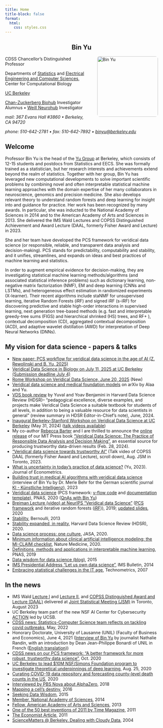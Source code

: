 ```yaml
---
title: Home
title-block: false
format:
  html:
    css: styles.css
---
```


<div style="text-align:center">
# Bin Yu
</div>

<img src="images/binyu.jpg" alt="Bin Yu" style="float:right; margin:0 0 1em 2em; width:200px; border-radius:8px;" />


CDSS Chancellor's Distinguished Professor

Departments of [Statistics](https://statistics.berkeley.edu/) and [Electrical Engineering and Computer Sciences](https://eecs.berkeley.edu/), Center for Computational Biology

[UC Berkeley](https://www.berkeley.edu/)

[Chan-Zuckerberg Biohub](https://www.czbiohub.org/) Investigator Alumnus • [Weill Neurohub](https://www.weillneurohub.org/) Investigator

*mail: 367 Evans Hall #3860 • Berkeley, CA 94720*

*phone: 510-642-2781 • fax: 510-642-7892 • [binyu@berkeley.edu](mailto:binyu@berkeley.edu)*

## Welcome

Professor Bin Yu is the head of the [Yu Group](https://www.stat.berkeley.edu/~yugroup/) at Berkeley, which consists of 12-15 students and postdocs from Statistics and EECS. She was formally trained as a statistician, but her research interests and achievements extend beyond the realm of statistics. Together with her group, Bin Yu has leveraged new computational developments to solve important scientific problems by combining novel and often interpretable statistical machine learning approaches with the domain expertise of her many collaborators in neuroscience, genomics and precision medicine. She also develops relevant theory to understand random forests and deep learning for insight into and guidance for practice. Her work has been recognized by many awards. In particular, she was inducted to the National Academy of Sciences in 2014 and to the American Academy of Arts and Sciences in 2013. She delivered the IMS Wald Lectures and COPSS Distinguished Achievement and Award Lecture (DAAL, formerly Fisher Award and Lecture) in 2023.

She and her team have developed the PCS framework for veridical data science (or responsible, reliable, and transparent data analysis and decision-making). PCS stands for predictability, computability and stability, and it unifies, streamlines, and expands on ideas and best practices of machine learning and statistics.

In order to augment empirical evidence for decision-making, they are investigating statistical machine learning methods/algorithms (and associated statistical inference problems) such as dictionary learning, non-negative matrix factorization (NMF), EM and deep learning (CNNs and LSTMs), and heterogeneous effect estimation in randomized experiments (X-learner). Their recent algorithms include staNMF for unsupervised learning, iterative Random Forests (iRF) and signed iRF (s-iRF) for discovering predictive and stable high-order interactions in supervised learning, next generation tree-based methods (e.g. fast and interpretable greedy-tree sums (FIGS) and hierarchical shrinked (HS) trees, and RF+ ), contextual decomposition (CD), aggregated contextual decomposition (ACD), and adaptive wavelet distillation (AWD) for interpretation of Deep Neural Networks (DNNs).

## My vision for data science - papers & talks

- [New paper: PCS workflow for veridical data science in the age of AI (Z. Rewolinski and B. Yu, 2025)](https://www.stat.berkeley.edu/~yugroup/pubs/pcs_workflow-6.pdf)
- [Veridical Data Science in Biology on July 11, 2025 at UC Berkeley (Submission deadline July 4)](https://www.eventbrite.com/e/veridical-data-science-for-biology-2025-tickets-1384456339179)
- [Rome Workshop on Veridical Data Science, June 20, 2025](https://www.integreat.no/events/public-events/workshops/veridical-data-science.html) (New)
- [Veridical data science and medical foundation models](https://arxiv.org/abs/2409.10580) on arXiv by Alaa and Yu.
- [VDS book review](https://hdsr.mitpress.mit.edu/pub/5322mn1e/release/3) by Yuval and Yoav Benjamini in Harvard Data Science Review (HDSR)-- "pedagogical excellence, diverse examples, and projects make Veridical Data Science a suitable textbook for students of all levels, in addition to being a valuable resource for data scientists in general" (review summary in HDSR Editor-in-Chief's note), June, 2024.
- [Inaugural Berkeley-Stanford Workshop on Veridical Data Science at UC Berkeley](https://na.eventscloud.com/website/69057/) (May 31, 2024) ([talk videos available](https://www.youtube.com/playlist?list=PLKW2Azk23ZtSrg4jwLSioaV1bwmFnQ1Bx))
- My co-author [Rebecca Barter](https://rebeccabarter.com/) and I are thrilled to announce the [online release](http://vdsbook.com/) of our MIT Press book ["Veridical Data Science: The Practice of Responsible Data Analysis and Decision Making"](https://mitpress.mit.edu/9780262049191/veridical-data-science/), an essential source for producing trustworthy data-driven results (Feb. 28, 2024).
- ["Veridical data science towards trustworthy AI"](https://ww2.amstat.org/meetings/jsm/2023/webcasts/index.cfm) (Talk video of COPSS DAAL (formerly Fisher Award and Lecture), scroll down), Aug. JSM in Toronto, 2023.
- [What is uncertainty in today's practice of data science?](https://www.sciencedirect.com/science/article/pii/S030440762300235X?dgcid=author) (Yu, 2023). Journal of Econometrics.
- [Building trust in medical AI algorithms with veridical data science](https://link.springer.com/epdf/10.1007/s13218-023-00803-y?sharing_token=ebI2N15qM6XZUegMth-Quve4RwlQNchNByi7wbcMAY7HhSJ5V2qZIFNLqxQFZ-zTvebYYHuYBEDcXzQl7eRE1JVsvjcy_eFebw0xZW9UU9CqWdFLLGd22GvHmjiyaKtyaRMQToSpZQruTneGX1KD5rV1I5kdcOMfqUq47TrVW5E%3D) (interview of Bin Yu by Dr. Merle Behr for the German scientific journal [KI - Künstliche Intelligenz](https://www.springer.com/journal/13218)), 2023
- [Veridical data science](https://www.pnas.org/content/117/8/3920) (PCS framework: [v-flow code](https://github.com/Yu-Group/veridical-flow) and [documentation template](https://yu-group.github.io/vdocs/PCSDoc-Template.html)), PNAS, 2020 ([QnAs with Bin Yu](https://www.pnas.org/content/117/8/3893))
- [Breiman Lecture (video) at NeurIPS "Veridical data Science"](https://slideslive.com/38922599/veridical-data-science) ([PCS framework](https://www.pnas.org/content/117/8/3920) and iterative random forests ([iRF](https://www.pnas.org/content/115/8/1943))), 2019; [updated slides](https://www.stat.berkeley.edu/~binyu/ps/papers2020/Breiman19-NeurIPS-yu.pdf), 2020
- [Stability](https://projecteuclid.org/euclid.bj/1377612862), Bernoulli, 2013
- [Stability expanded, in reality](https://hdsr.mitpress.mit.edu/pub/ekrhsui8/release/2), Harvard Data Science Review (HDSR), 2020.
- [Data science process: one culture.](https://www.tandfonline.com/doi/abs/10.1080/01621459.2020.1762615?journalCode=uasa20) JASA, 2020.
- [Minimum information about clinical artificial intelligence modeling: the MI-CLAIM checklist](https://www.nature.com/articles/s41591-020-1041-y), Nature Medicine, 2020.
- [Definitions, methods and applications in interpretable machine learning](https://www.pnas.org/content/116/44/22071), PNAS, 2019
- [Data wisdom for data science (blog)](http://www.odbms.org/2015/04/data-wisdom-for-data-science/), 2015
- [IMS Presidential Address "Let us own data science"](https://imstat.org/2014/10/01/ims-presidential-address-let-us-own-data-science/), IMS Bulletin, 2014
- [Embracing statistical challenges in the IT age](https://www.tandfonline.com/doi/abs/10.1198/004017007000000254), Technometrics, 2007

## In the news

- IMS Wald [Lecture I](https://ww2.aievolution.com/JSMAnnual/index.cfm?do=ev.viewEv&ev=1029) and [Lecture II](https://ww2.aievolution.com/JSMAnnual/index.cfm?do=ev.viewEv&ev=1031), and [COPSS Distinguished Award and Lecture (DAAL)](https://ww2.aievolution.com/JSMAnnual/index.cfm?do=ev.viewEv&ev=1374) delivered at [Joint Statistical Meeting (JSM)](https://ww2.amstat.org/meetings/jsm/2023/) in Toronto, August 2023
- UC Berkeley team part of the new NSF AI Center for Cybersecurity [ACTION](https://action.ucsb.edu/) led by UCSB.
- [CDSS news: Statistics-Computer Science team reflects on tackling covid outbreaks](https://data.berkeley.edu/news/statistics-computer-sciences-team-reflects-tackling-covid-outbreaks), May, 2022
- Honorary Doctorate, University of Lausanne (UNIL) (Faculty of Business and Economics), June 4, 2021 ([Interview of Bin Yu](https://www.youtube.com/watch?v=1JRGPGhcYzU) by journalist Nathalie Randin, with an introduction by Dean Jean-Philippe Bonardi of UNIL in French ([English translation](https://www.stat.berkeley.edu/~binyu/Intro-DeanBonardi-UNIL.pdf)))
- [CDSS news on our PCS framework: "A better framework for more robust, trustworthy data science"](https://data.berkeley.edu/people/bin-yu), Oct. 2020
- [UC Berkeley to lead $10M NSF/Simons Foundation program to investigate theoretical underpinnings of deep learning](https://data.berkeley.edu/news/uc-berkeley-lead-10m-nsfsimons-foundation-program-investigate-theoretical-underpinnings-deep), Aug. 25, 2020
- [Curating COVID-19 data repository and forecasting county-level death counts in the US](https://engineering.berkeley.edu/news/2020/04/getting-the-right-equipment-to-the-right-people/), 2020
- [Interviewed by PBS Nova about AlphaZero](https://www.pbs.org/wgbh/nova/article/google-alphazero-artificial-intelligence/), 2018
- [Mapping a cell's destiny](https://newscenter.lbl.gov/2016/05/04/mapping-cells-destiny/), 2016
- [Seeking Data Wisdom](https://vcresearch.berkeley.edu/news/seeking-data-wisdom), 2015
- [Member, National Academy of Sciences](http://www.dcd.zju.edu.cn/Hsu-conference/pr.htm), 2014
- [Fellow, American Academy of Arts and Sciences](http://www.dcd.zju.edu.cn/Hsu-conference/pr.htm), 2013
- [One of the 50 best inventions of 2011 by Time Magazine](http://content.time.com/time/magazine/article/0,9171,2099708,00.html), 2011
- [The Economist Article](http://www.economist.com/node/21534748), 2011
- [ScienceMatters @ Berkeley. Dealing with Cloudy Data](https://www.stat.berkeley.edu/~binyu/ps/dealingwithcloudydata.pdf), 2004
